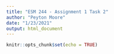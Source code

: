 ```yaml
---
title: "ESM 244 - Assignment 1 Task 2"
author: "Peyton Moore"
date: "1/23/2021"
output: html_document
---
```


```r
knitr::opts_chunk$set(echo = TRUE)
```
